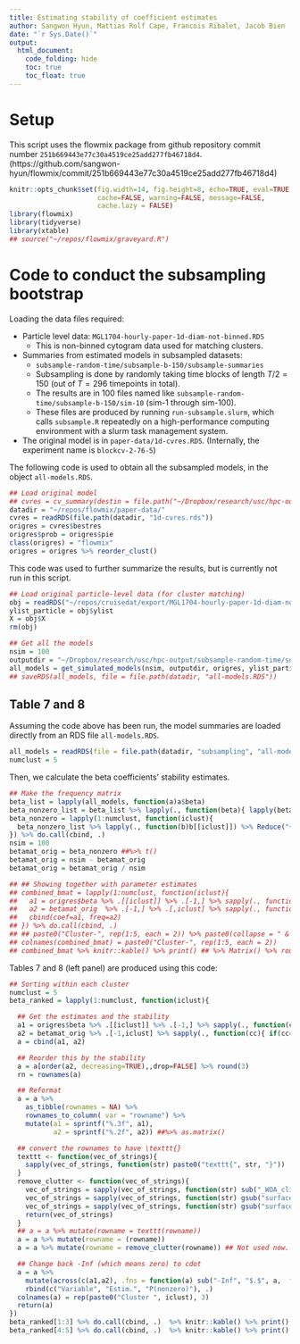 ```yaml
---
title: Estimating stability of coefficient estimates
author: Sangwon Hyun, Mattias Rolf Cape, Francois Ribalet, Jacob Bien
date: "`r Sys.Date()`"
output:
  html_document:
    code_folding: hide
    toc: true
    toc_float: true
---
```


# Setup

This script uses the flowmix package from github repository
commit number `251b669443e77c30a4519ce25add277fb46718d4`.
(https://github.com/sangwon-hyun/flowmix/commit/251b669443e77c30a4519ce25add277fb46718d4)

```r
knitr::opts_chunk$set(fig.width=14, fig.height=8, echo=TRUE, eval=TRUE,
                      cache=FALSE, warning=FALSE, message=FALSE,
                      cache.lazy = FALSE)
library(flowmix)
library(tidyverse)
library(xtable)
## source("~/repos/flowmix/graveyard.R")
```

# Code to conduct the subsampling bootstrap

Loading the data files required:

* Particle level data: `MGL1704-hourly-paper-1d-diam-not-binned.RDS`
  + This is non-binned cytogram data used for matching clusters.

* Summaries from estimated models in subsampled datasets:
  + `subsample-random-time/subsample-b-150/subsample-summaries`
  + Subsampling is done by randomly taking time blocks of length $T/2 = 150$
    (out of $T=296$ timepoints in total).
  + The results are in 100 files named like
    `subsample-random-time/subsample-b-150/sim-10` (sim-1 through sim-100).
  + These files are produced by running `run-subsample.slurm`, which calls
      `subsample.R` repeatedly on a high-performance computing environment with
      a slurm task management system.
	
* The original model is in `paper-data/1d-cvres.RDS`. (Internally, the
  experiment name is `blockcv-2-76-5`)

The following code is used to obtain all the subsampled models, in the object
`all-models.RDS`. 

```r
## Load original model
## cvres = cv_summary(destin = file.path("~/Dropbox/research/usc/hpc-output/blockcv-2-76-5"))
datadir = "~/repos/flowmix/paper-data/"
cvres = readRDS(file.path(datadir, "1d-cvres.rds"))
origres = cvres$bestres
origres$prob = origres$pie
class(origres) = "flowmix"
origres = origres %>% reorder_clust()
```

This code was used to further summarize the results, but is currently not run in
this script.

```r
## Load original particle-level data (for cluster matching)
obj = readRDS("~/repos/cruisedat/export/MGL1704-hourly-paper-1d-diam-not-binned.RDS")
ylist_particle = obj$ylist
X = obj$X
rm(obj)

## Get all the models
nsim = 100
outputdir = "~/Dropbox/research/usc/hpc-output/subsample-random-time/subsample-b-150/subsample-summaries"
all_models = get_simulated_models(nsim, outputdir, origres, ylist_particle, X) 
## saveRDS(all_models, file = file.path(datadir, "all-models.RDS"))
```

## Table 7 and 8 ##

Assuming the code above has been run, the model summaries are loaded directly
from an RDS file `all-models.RDS`.

```r
all_models = readRDS(file = file.path(datadir, "subsampling", "all-models.RDS"))
numclust = 5
```

Then, we calculate the beta coefficients' stability estimates.

```r
## Make the frequency matrix
beta_list = lapply(all_models, function(a)a$beta)
beta_nonzero_list = beta_list %>% lapply(., function(beta){ lapply(beta, function(b) b==0) })
beta_nonzero = lapply(1:numclust, function(iclust){
  beta_nonzero_list %>% lapply(., function(b)b[[iclust]]) %>% Reduce("+", .)
}) %>% do.call(cbind, .)
nsim = 100
betamat_orig = beta_nonzero ##%>% t()
betamat_orig = nsim - betamat_orig
betamat_orig = betamat_orig / nsim

## ## Showing together with parameter estimates
## combined_bmat = lapply(1:numclust, function(iclust){
##   a1 = origres$beta %>% .[[iclust]] %>% .[-1,] %>% sapply(., function(cc){ if(cc==0) -Inf else cc})
##   a2 = betamat_orig  %>% .[-1,] %>% .[,iclust] %>% sapply(., function(cc){ if(cc==0) -Inf else cc})
##   cbind(coef=a1, freq=a2)
## }) %>% do.call(cbind, .)
## ## paste0("Cluster-", rep(1:5, each = 2)) %>% paste0(collapse = " & ")
## colnames(combined_bmat) = paste0("Cluster-", rep(1:5, each = 2))
## combined_bmat %>% knitr::kable() %>% print() ## %>% Matrix() %>% round(3) %>% print() %>% to.
```

Tables 7 and 8 (left panel) are produced using this code:

```r
## Sorting within each cluster
numclust = 5
beta_ranked = lapply(1:numclust, function(iclust){

  ## Get the estimates and the stability
  a1 = origres$beta %>% .[[iclust]] %>% .[-1,] %>% sapply(., function(cc){ if(cc==0) -Inf else cc})
  a2 = betamat_orig %>% .[-1,iclust] %>% sapply(., function(cc){ if(cc==0) -Inf else cc})
  a = cbind(a1, a2)

  ## Reorder this by the stability
  a = a[order(a2, decreasing=TRUE),,drop=FALSE] %>% round(3)
  rn = rownames(a)

  ## Reformat
  a = a %>%
    as_tibble(rownames = NA) %>%
    rownames_to_column( var = "rowname") %>%
    mutate(a1 = sprintf("%.3f", a1),
           a2 = sprintf("%.2f", a2)) ##%>% as.matrix()

  ## convert the rownames to have \texttt{}
  texttt <- function(vec_of_strings){
    sapply(vec_of_strings, function(str) paste0("texttt{", str, "}"))
  }
  remove_clutter <- function(vec_of_strings){
    vec_of_strings = sapply(vec_of_strings, function(str) sub("_WOA_clim", "", str))
    vec_of_strings = sapply(vec_of_strings, function(str) gsub("surface_downward_northward_stress", "sdns", str))
    vec_of_strings = sapply(vec_of_strings, function(str) gsub("surface_downward_eastward_stress", "sdns", str))
    return(vec_of_strings)
  }
  ## a = a %>% mutate(rowname = texttt(rowname))
  a = a %>% mutate(rowname = (rowname))
  a = a %>% mutate(rowname = remove_clutter(rowname)) ## Not used now.

  ## Change back -Inf (which means zero) to cdot
  a = a %>%
    mutate(across(c(a1,a2), .fns = function(a) sub("-Inf", "$.$", a,  fixed = TRUE)))  %>% 
    rbind(c("Variable", "Estim.", "P(nonzero)"), .)
  colnames(a) = rep(paste0("Cluster ", iclust), 3)
  return(a)
})
beta_ranked[1:3] %>% do.call(cbind, .)  %>% knitr::kable() %>% print()
beta_ranked[4:5] %>% do.call(cbind, .)  %>% knitr::kable() %>% print()
```


<div class="tocify-extend-page" data-unique="tocify-extend-page" style="height:0;"></div>

